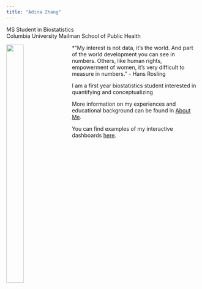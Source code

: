 ```yaml
---
title: "Adina Zhang"
---
```


MS Student in Biostatistics   
Columbia University Mailman School of Public Health


<img src="images/headshot.jpg" 
align = "left" 
style = "width:30%;height:40%;margin-right: 20px">

*"My interest is not data, it's the world. And part of the world development you can see in numbers. Others, like human rights, empowerment of women, it's very difficult to measure in numbers." - Hans Rosling

I am a first year biostatistics student interested in quantifying and conceptualizing 

More information on my experiences and educational background can be found in [About Me](about.html).  
  
You can find examples of my interactive dashboards [here](dashboard_template.html).




